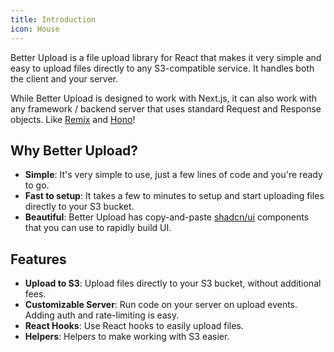 ```yaml
---
title: Introduction
icon: House
---
```


Better Upload is a file upload library for React that makes it very simple and easy to upload files directly to any S3-compatible service. It handles both the client and your server.

While Better Upload is designed to work with Next.js, it can also work with any framework / backend server that uses standard Request and Response objects. Like [Remix](https://remix.run/) and [Hono](https://hono.dev/)!

## Why Better Upload?

- **Simple**: It's very simple to use, just a few lines of code and you're ready to go.
- **Fast to setup**: It takes a few to minutes to setup and start uploading files directly to your S3 bucket.
- **Beautiful**: Better Upload has copy-and-paste [shadcn/ui](https://ui.shadcn.com) components that you can use to rapidly build UI.

## Features

- **Upload to S3**: Upload files directly to your S3 bucket, without additional fees.
- **Customizable Server**: Run code on your server on upload events. Adding auth and rate-limiting is easy.
- **React Hooks**: Use React hooks to easily upload files.
- **Helpers**: Helpers to make working with S3 easier.
